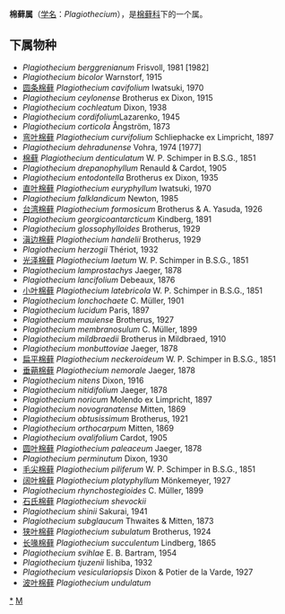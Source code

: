 {{Automatic Taxobox
| taxon = Plagiothecium
| authority = B. S. G.
}}

'''棉藓属'''（[[学名|学名]]：''Plagiothecium''），是[[棉藓科|棉藓科]]下的一个属。

==下属物种==

* ''Plagiothecium berggrenianum'' Frisvoll, 1981 [1982]
* ''Plagiothecium bicolor'' Warnstorf, 1915
* [[圆条棉藓|圆条棉藓]] ''Plagiothecium cavifolium'' Iwatsuki, 1970
* ''Plagiothecium ceylonense'' Brotherus ex Dixon, 1915
* ''Plagiothecium cochleatum'' Dixon, 1938
* ''Plagiothecium cordifolium''Lazarenko, 1945
* ''Plagiothecium corticola'' Ångström, 1873
* [[弯叶棉藓|弯叶棉藓]] ''Plagiothecium curvifolium'' Schliephacke ex Limpricht, 1897
* ''Plagiothecium dehradunense'' Vohra, 1974 [1977]
* [[棉藓|棉藓]] ''Plagiothecium denticulatum'' W. P. Schimper in B.S.G., 1851
* ''Plagiothecium drepanophyllum'' Renauld & Cardot, 1905
* ''Plagiothecium entodontella'' Brotherus ex Dixon, 1935
* [[直叶棉藓|直叶棉藓]] ''Plagiothecium euryphyllum'' Iwatsuki, 1970
* ''Plagiothecium falklandicum'' Newton, 1985
* [[台湾棉藓|台湾棉藓]] ''Plagiothecium formosicum'' Brotherus & A. Yasuda, 1926
* ''Plagiothecium georgicoantarcticum'' Kindberg, 1891
* ''Plagiothecium glossophylloides'' Brotherus, 1929
* [[滇边棉藓|滇边棉藓]] ''Plagiothecium handelii'' Brotherus, 1929
* ''Plagiothecium herzogii'' Thériot, 1932
* [[光泽棉藓|光泽棉藓]] ''Plagiothecium laetum'' W. P. Schimper in B.S.G., 1851
* ''Plagiothecium lamprostachys'' Jaeger, 1878
* ''Plagiothecium lancifolium'' Debeaux, 1876
* [[小叶棉藓|小叶棉藓]] ''Plagiothecium latebricola'' W. P. Schimper in B.S.G., 1851
* ''Plagiothecium lonchochaete'' C. Müller, 1901
* ''Plagiothecium lucidum'' Paris, 1897
* ''Plagiothecium mauiense'' Brotherus, 1927
* ''Plagiothecium membranosulum'' C. Müller, 1899
* ''Plagiothecium mildbraedii'' Brotherus in Mildbraed, 1910
* ''Plagiothecium monbuttoviae'' Jaeger, 1878
* [[扁平棉藓|扁平棉藓]] ''Plagiothecium neckeroideum'' W. P. Schimper in B.S.G., 1851
* [[垂蒴棉藓|垂蒴棉藓]] ''Plagiothecium nemorale'' Jaeger, 1878
* ''Plagiothecium nitens'' Dixon, 1916
* ''Plagiothecium nitidifolium'' Jaeger, 1878
* ''Plagiothecium noricum'' Molendo ex Limpricht, 1897
* ''Plagiothecium novogranatense'' Mitten, 1869
* ''Plagiothecium obtusissimum'' Brotherus, 1921
* ''Plagiothecium orthocarpum'' Mitten, 1869
* ''Plagiothecium ovalifolium'' Cardot, 1905
* [[圆叶棉藓|圆叶棉藓]] ''Plagiothecium paleaceum'' Jaeger, 1878
* ''Plagiothecium perminutum'' Dixon, 1930
* [[毛尖棉藓|毛尖棉藓]] ''Plagiothecium piliferum'' W. P. Schimper in B.S.G., 1851
* [[阔叶棉藓|阔叶棉藓]] ''Plagiothecium platyphyllum'' Mönkemeyer, 1927
* ''Plagiothecium rhynchostegioides'' C. Müller, 1899
* [[石氏棉藓|石氏棉藓]] ''Plagiothecium shevockii''
* ''Plagiothecium shinii'' Sakurai, 1941
* ''Plagiothecium subglaucum'' Thwaites & Mitten, 1873
* [[狭叶棉藓|狭叶棉藓]] ''Plagiothecium subulatum'' Brotherus, 1924
* [[长喙棉藓|长喙棉藓]] ''Plagiothecium succulentum'' Lindberg, 1865
* ''Plagiothecium svihlae'' E. B. Bartram, 1954
* ''Plagiothecium tjuzenii'' Iishiba, 1932
* ''Plagiothecium vesiculariopsis'' Dixon & Potier de la Varde, 1927
* [[波叶棉藓|波叶棉藓]] ''Plagiothecium undulatum''

{{taxonbar}}
[[Category:_棉藓属|*]]
[[Category:_棉藓科|M]]